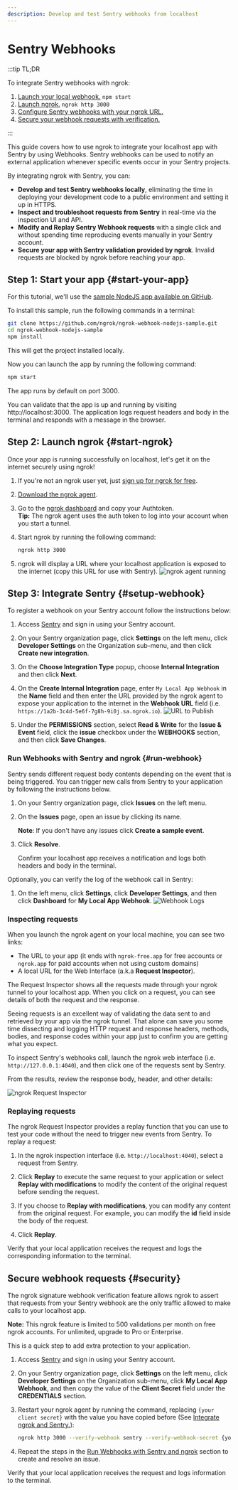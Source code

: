 ```yaml
---
description: Develop and test Sentry webhooks from localhost
---
```


# Sentry Webhooks

:::tip TL;DR

To integrate Sentry webhooks with ngrok:

1. [Launch your local webhook.](#start-your-app) `npm start`
1. [Launch ngrok.](#start-ngrok) `ngrok http 3000`
1. [Configure Sentry webhooks with your ngrok URL.](#setup-webhook)
1. [Secure your webhook requests with verification.](#security)

:::

This guide covers how to use ngrok to integrate your localhost app with Sentry by using Webhooks.
Sentry webhooks can be used to notify an external application whenever specific events occur in your Sentry projects.

By integrating ngrok with Sentry, you can:

- **Develop and test Sentry webhooks locally**, eliminating the time in deploying your development code to a public environment and setting it up in HTTPS.
- **Inspect and troubleshoot requests from Sentry** in real-time via the inspection UI and API.
- **Modify and Replay Sentry Webhook requests** with a single click and without spending time reproducing events manually in your Sentry account.
- **Secure your app with Sentry validation provided by ngrok**. Invalid requests are blocked by ngrok before reaching your app.

## **Step 1**: Start your app {#start-your-app}

For this tutorial, we'll use the [sample NodeJS app available on GitHub](https://github.com/ngrok/ngrok-webhook-nodejs-sample).

To install this sample, run the following commands in a terminal:

```bash
git clone https://github.com/ngrok/ngrok-webhook-nodejs-sample.git
cd ngrok-webhook-nodejs-sample
npm install
```

This will get the project installed locally.

Now you can launch the app by running the following command:

```bash
npm start
```

The app runs by default on port 3000.

You can validate that the app is up and running by visiting http://localhost:3000. The application logs request headers and body in the terminal and responds with a message in the browser.

## **Step 2**: Launch ngrok {#start-ngrok}

Once your app is running successfully on localhost, let's get it on the internet securely using ngrok!

1. If you're not an ngrok user yet, just [sign up for ngrok for free](https://ngrok.com/signup).

1. [Download the ngrok agent](https://ngrok.com/download).

1. Go to the [ngrok dashboard](https://dashboard.ngrok.com) and copy your Authtoken. <br />
   **Tip:** The ngrok agent uses the auth token to log into your account when you start a tunnel.
1. Start ngrok by running the following command:

   ```bash
   ngrok http 3000
   ```

1. ngrok will display a URL where your localhost application is exposed to the internet (copy this URL for use with Sentry).
   ![ngrok agent running](/img/integrations/launch_ngrok_tunnel.png)

## **Step 3**: Integrate Sentry {#setup-webhook}

To register a webhook on your Sentry account follow the instructions below:

1. Access [Sentry](https://sentry.io/) and sign in using your Sentry account.

1. On your Sentry organization page, click **Settings** on the left menu, click **Developer Settings** on the Organization sub-menu, and then click **Create new integration**.

1. On the **Choose Integration Type** popup, choose **Internal Integration** and then click **Next**.

1. On the **Create Internal Integration** page, enter `My Local App Webhook` in the **Name** field and then enter the URL provided by the ngrok agent to expose your application to the internet in the **Webhook URL** field (i.e. `https://1a2b-3c4d-5e6f-7g8h-9i0j.sa.ngrok.io`).
   ![URL to Publish](img/ngrok_url_configuration_sentry.png)

1. Under the **PERMISSIONS** section, select **Read & Write** for the **Issue & Event** field, click the **issue** checkbox under the **WEBHOOKS** section, and then click **Save Changes**.

### Run Webhooks with Sentry and ngrok {#run-webhook}

Sentry sends different request body contents depending on the event that is being triggered.
You can trigger new calls from Sentry to your application by following the instructions below.

1. On your Sentry organization page, click **Issues** on the left menu.

1. On the **Issues** page, open an issue by clicking its name.

   **Note**: If you don't have any issues click **Create a sample event**.

1. Click **Resolve**.

   Confirm your localhost app receives a notification and logs both headers and body in the terminal.

Optionally, you can verify the log of the webhook call in Sentry:

1. On the left menu, click **Settings**, click **Developer Settings**, and then click **Dashboard** for **My Local App Webhook**.
   ![Webhook Logs](img/ngrok_logs_sentry.png)

### Inspecting requests

When you launch the ngrok agent on your local machine, you can see two links:

- The URL to your app (it ends with `ngrok-free.app` for free accounts or `ngrok.app` for paid accounts when not using custom domains)
- A local URL for the Web Interface (a.k.a **Request Inspector**).

The Request Inspector shows all the requests made through your ngrok tunnel to your localhost app. When you click on a request, you can see details of both the request and the response.

Seeing requests is an excellent way of validating the data sent to and retrieved by your app via the ngrok tunnel. That alone can save you some time dissecting and logging HTTP request and response headers, methods, bodies, and response codes within your app just to confirm you are getting what you expect.

To inspect Sentry's webhooks call, launch the ngrok web interface (i.e. `http://127.0.0.1:4040`), and then click one of the requests sent by Sentry.

From the results, review the response body, header, and other details:

![ngrok Request Inspector](img/ngrok_introspection_sentry_webhooks.png)

### Replaying requests

The ngrok Request Inspector provides a replay function that you can use to test your code without the need to trigger new events from Sentry. To replay a request:

1. In the ngrok inspection interface (i.e. `http://localhost:4040`), select a request from Sentry.

1. Click **Replay** to execute the same request to your application or select **Replay with modifications** to modify the content of the original request before sending the request.

1. If you choose to **Replay with modifications**, you can modify any content from the original request. For example, you can modify the **id** field inside the body of the request.

1. Click **Replay**.

Verify that your local application receives the request and logs the corresponding information to the terminal.

## Secure webhook requests {#security}

The ngrok signature webhook verification feature allows ngrok to assert that requests from your Sentry webhook are the only traffic allowed to make calls to your localhost app.

**Note:** This ngrok feature is limited to 500 validations per month on free ngrok accounts. For unlimited, upgrade to Pro or Enterprise.

This is a quick step to add extra protection to your application.

1. Access [Sentry](https://sentry.io/) and sign in using your Sentry account.

1. On your Sentry organization page, click **Settings** on the left menu, click **Developer Settings** on the Organization sub-menu, click **My Local App Webhook**, and then copy the value of the **Client Secret** field under the **CREDENTIALS** section.

1. Restart your ngrok agent by running the command, replacing `{your client secret}` with the value you have copied before (See [Integrate ngrok and Sentry.](#setup-webhook)):

   ```bash
   ngrok http 3000 --verify-webhook sentry --verify-webhook-secret {your client secret}
   ```

1. Repeat the steps in the [Run Webhooks with Sentry and ngrok](#run-webhook) section to create and resolve an issue.

Verify that your local application receives the request and logs information to the terminal.
